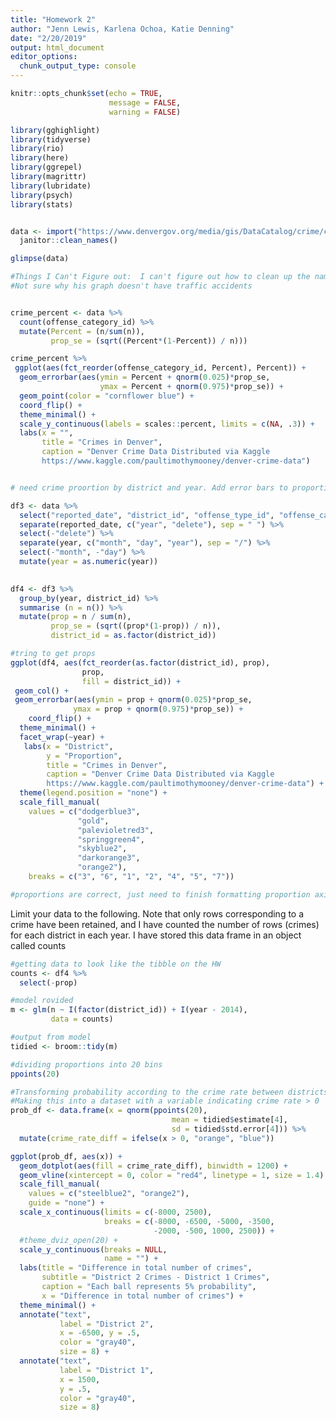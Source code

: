 ```yaml
---
title: "Homework 2"
author: "Jenn Lewis, Karlena Ochoa, Katie Denning"
date: "2/20/2019"
output: html_document
editor_options: 
  chunk_output_type: console
---
```


```r
knitr::opts_chunk$set(echo = TRUE,
                      message = FALSE,
                      warning = FALSE)

library(gghighlight)
library(tidyverse)
library(rio)
library(here)
library(ggrepel)
library(magrittr)
library(lubridate)
library(psych)
library(stats)


data <- import("https://www.denvergov.org/media/gis/DataCatalog/crime/csv/crime.csv") %>%
  janitor::clean_names()

glimpse(data)

```




```r

#Things I Can't Figure out:  I can't figure out how to clean up the names of the offense categories easily.
#Not sure why his graph doesn't have traffic accidents


crime_percent <- data %>%
  count(offense_category_id) %>%
  mutate(Percent = (n/sum(n)),
         prop_se = (sqrt((Percent*(1-Percent)) / n))) 

crime_percent %>%
 ggplot(aes(fct_reorder(offense_category_id, Percent), Percent)) +
  geom_errorbar(aes(ymin = Percent + qnorm(0.025)*prop_se,
                    ymax = Percent + qnorm(0.975)*prop_se)) +
  geom_point(color = "cornflower blue") +
  coord_flip() +
  theme_minimal() +
  scale_y_continuous(labels = scales::percent, limits = c(NA, .3)) +
  labs(x = "",
       title = "Crimes in Denver",
       caption = "Denver Crime Data Distributed via Kaggle
       https://www.kaggle.com/paultimothymooney/denver-crime-data")

```


```r



```


```r

# need crime proortion by district and year. Add error bars to proportions. Extract year. 

df3 <- data %>% 
  select("reported_date", "district_id", "offense_type_id", "offense_category_id") %>% 
  separate(reported_date, c("year", "delete"), sep = " ") %>% 
  select(-"delete") %>% 
  separate(year, c("month", "day", "year"), sep = "/") %>% 
  select(-"month", -"day") %>% 
  mutate(year = as.numeric(year))
  

df4 <- df3 %>% 
  group_by(year, district_id) %>%
  summarise (n = n()) %>%
  mutate(prop = n / sum(n),
         prop_se = (sqrt((prop*(1-prop)) / n)),
         district_id = as.factor(district_id))

#tring to get props
ggplot(df4, aes(fct_reorder(as.factor(district_id), prop), 
                prop, 
                fill = district_id)) +
 geom_col() +
 geom_errorbar(aes(ymin = prop + qnorm(0.025)*prop_se,
              ymax = prop + qnorm(0.975)*prop_se)) +
    coord_flip() +
  theme_minimal() +
  facet_wrap(~year) +
   labs(x = "District",
        y = "Proportion",
        title = "Crimes in Denver",
        caption = "Denver Crime Data Distributed via Kaggle
        https://www.kaggle.com/paultimothymooney/denver-crime-data") +
  theme(legend.position = "none") +
  scale_fill_manual(
    values = c("dodgerblue3", 
               "gold", 
               "palevioletred3", 
               "springgreen4", 
               "skyblue2", 
               "darkorange3", 
               "orange2"),
    breaks = c("3", "6", "1", "2", "4", "5", "7"))

#proportions are correct, just need to finish formatting proportion axis and color order 

```


Limit your data to the following. Note that only rows corresponding to a crime have been retained, and I have counted the number of rows (crimes) for each district in each year. I have stored this data frame in an object called  counts
```r
#getting data to look like the tibble on the HW
counts <- df4 %>% 
  select(-prop)

#model rovided
m <- glm(n ~ I(factor(district_id)) + I(year - 2014), 
         data = counts)

#output from model
tidied <- broom::tidy(m)

#dividing proportions into 20 bins
ppoints(20)

#Transforming probability according to the crime rate between districts 1 and 4
#Making this into a dataset with a variable indicating crime rate > 0
prob_df <- data.frame(x = qnorm(ppoints(20), 
                                    mean = tidied$estimate[4],
                                    sd = tidied$std.error[4])) %>% 
  mutate(crime_rate_diff = ifelse(x > 0, "orange", "blue"))

ggplot(prob_df, aes(x)) +
  geom_dotplot(aes(fill = crime_rate_diff), binwidth = 1200) +
  geom_vline(xintercept = 0, color = "red4", linetype = 1, size = 1.4) +
  scale_fill_manual(
    values = c("steelblue2", "orange2"),
    guide = "none") +
  scale_x_continuous(limits = c(-8000, 2500),
                     breaks = c(-8000, -6500, -5000, -3500, 
                                -2000, -500, 1000, 2500)) +
  #theme_dviz_open(20) +
  scale_y_continuous(breaks = NULL,
                     name = "") +
  labs(title = "Difference in total number of crimes",
       subtitle = "District 2 Crimes - District 1 Crimes",
       caption = "Each ball represents 5% probability",
       x = "Difference in total number of crimes") +
  theme_minimal() +
  annotate("text", 
           label = "District 2", 
           x = -6500, y = .5, 
           color = "gray40", 
           size = 8) +
  annotate("text", 
           label = "District 1", 
           x = 1500, 
           y = .5, 
           color = "gray40", 
           size = 8)
```


```r

```

